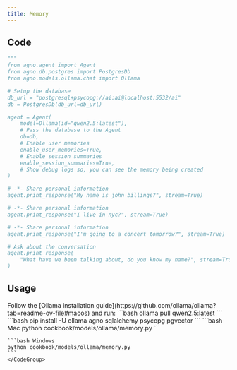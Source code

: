 ```yaml
---
title: Memory
---
```


## Code

```python cookbook/models/ollama/memory.py
"""
from agno.agent import Agent
from agno.db.postgres import PostgresDb
from agno.models.ollama.chat import Ollama

# Setup the database
db_url = "postgresql+psycopg://ai:ai@localhost:5532/ai"
db = PostgresDb(db_url=db_url)

agent = Agent(
    model=Ollama(id="qwen2.5:latest"),
    # Pass the database to the Agent
    db=db,
    # Enable user memories
    enable_user_memories=True,
    # Enable session summaries
    enable_session_summaries=True,
    # Show debug logs so, you can see the memory being created
)

# -*- Share personal information
agent.print_response("My name is john billings?", stream=True)

# -*- Share personal information
agent.print_response("I live in nyc?", stream=True)

# -*- Share personal information
agent.print_response("I'm going to a concert tomorrow?", stream=True)

# Ask about the conversation
agent.print_response(
    "What have we been talking about, do you know my name?", stream=True
)

```

## Usage

<Steps>
  <Snippet file="create-venv-step.mdx" />

  <Step title="Install Ollama">
    Follow the [Ollama installation guide](https://github.com/ollama/ollama?tab=readme-ov-file#macos) and run:
    ```bash
    ollama pull qwen2.5:latest
    ```
  </Step>

  <Step title="Install libraries">
    ```bash
    pip install -U ollama agno sqlalchemy psycopg pgvector
    ```
  </Step>

  <Step title="Run Agent">
    <CodeGroup>
    ```bash Mac
    python cookbook/models/ollama/memory.py
    ```

    ```bash Windows
    python cookbook/models/ollama/memory.py
    ```
    </CodeGroup>
  </Step>
</Steps>
